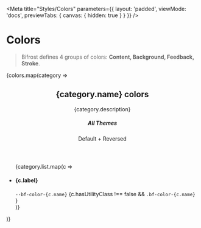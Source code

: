 

<Meta
    title="Styles/Colors"
    parameters={{
        layout: 'padded',
        viewMode: 'docs',
        previewTabs: { canvas: { hidden: true } }
    }}
/>

# Colors

> Bifrost defines 4 groups of colors: **Content, Background, Feedback, Stroke**.

<Canvas withSource='none'>
    <div class='d-flex flex-column gap-5'>
        {colors.map(category =>
            <section>
                <header class='d-flex align-items-center gap-4 w-100'>
                    <div class='w-65'>
                        <h2>{category.name} colors</h2>
                        <p>{category.description}</p>
                    </div>
                    <div class='w-25'>
                        <h5 class='m-0'>All Themes</h5>
                        <p class='bf-text bf-color-neutral-secondary small m-0'>Default + Reversed</p>
                    </div>
                </header>
                <ul class='list-unstyled'>
                    {category.list.map(c =>
                        <li key={c.name} class='d-flex align-items-center gap-4 w-100 border-top'>
                            <div class='w-65 d-flex align-items-center gap-4'>
                                <h4 class='mb-0' style={{ width: '13rem' }}>
                                    {c.label}
                                </h4>
                                <div class='d-flex flex-column'>
                                    <code>--bf-color-{c.name}</code>
                                    {c.hasUtilityClass !== false &&
                                        <code>.bf-color-{c.name}</code>
                                    }
                                </div>
                            </div>
                            <div class='w-25 d-flex align-items-center'>
                                <div class='pr-6 pb-6 my-2 mr-1' style={{ backgroundColor: `var(--bf-color-${c.name})` }}></div>
                                <div class='pr-6 pb-6 my-2 reversed' style={{ backgroundColor: `var(--bf-color-${c.name})` }}></div>
                            </div>
                        </li>
                    )}
                </ul>
            </section>
        )}
    </div>
</Canvas>